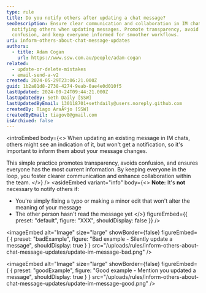 ```yaml
---
type: rule
title: Do you notify others after updating a chat message?
seoDescription: Ensure clear communication and collaboration in IM chats by
  notifying others when updating messages. Promote transparency, avoid
  confusion, and keep everyone informed for smoother workflows.
uri: inform-others-about-chat-message-updates
authors:
  - title: Adam Cogan
    url: https://www.ssw.com.au/people/adam-cogan
related:
  - update-or-delete-mistakes
  - email-send-a-v2
created: 2024-05-29T23:06:21.000Z
guid: 1b2a81d8-2738-4274-9eab-0ae4e0d010f5
lastUpdated: 2024-09-24T09:44:21.000Z
lastUpdatedBy: Seth Daily [SSW]
lastUpdatedByEmail: 130118701+sethdaily@users.noreply.github.com
createdBy: Tiago AraÃºjo [SSW]
createdByEmail: tiagov8@gmail.com
isArchived: false
---
```



<introEmbed
  body={<>
When updating an existing message in IM chats, others might see an indication of it, but won't get a notification, so it's important to inform them about your message changes.

This simple practice promotes transparency, avoids confusion, and ensures everyone has the most current information. By keeping everyone in the loop, you foster clearer communication and enhance collaboration within the team.
  </>}
/>
<asideEmbed
  variant="info"
  body={<>
    **Note:** It's **not** necessary to notify others if:

* You're simply fixing a typo or making a minor edit that won't alter the meaning of your message
* The other person hasn't read the message yet
  </>}
  figureEmbed={{
    preset: "default",
    figure: "XXX",
    shouldDisplay: false
  }}
/>

<imageEmbed
  alt="Image"
  size="large"
  showBorder={false}
  figureEmbed={ {
    preset: "badExample",
    figure: "Bad example - Silently update a message",
    shouldDisplay: true
  } }
  src="/uploads/rules/inform-others-about-chat-message-updates/update-im-message-bad.png"
/>

<imageEmbed
  alt="Image"
  size="large"
  showBorder={false}
  figureEmbed={ {
    preset: "goodExample",
    figure: "Good example - Mention you updated a message",
    shouldDisplay: true
  } }
  src="/uploads/rules/inform-others-about-chat-message-updates/update-im-message-good.png"
/>
